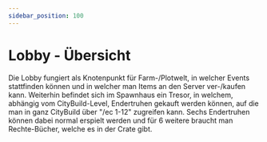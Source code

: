```yaml
---
sidebar_position: 100
---
```




# Lobby - Übersicht
Die Lobby fungiert als Knotenpunkt für Farm-/Plotwelt, in welcher Events stattfinden können und in welcher man Items an den Server ver-/kaufen kann.
Weiterhin befindet sich im Spawnhaus ein Tresor, in welchem, abhängig vom CityBuild-Level, Endertruhen gekauft werden können, auf die man in ganz CityBuild über "/ec 1-12" zugreifen kann. Sechs Endertruhen können dabei normal erspielt werden und für 6 weitere braucht man Rechte-Bücher, welche es in der Crate gibt.
